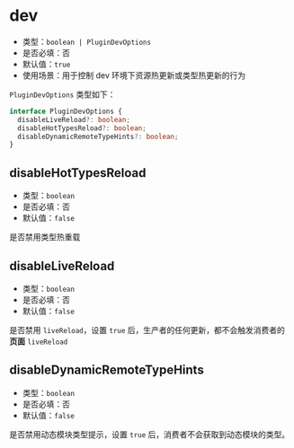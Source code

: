 # dev

- 类型：`boolean | PluginDevOptions`
- 是否必填：否
- 默认值：`true`
- 使用场景：用于控制 dev 环境下资源热更新或类型热更新的行为

`PluginDevOptions` 类型如下：

```ts
interface PluginDevOptions {
  disableLiveReload?: boolean;
  disableHotTypesReload?: boolean;
  disableDynamicRemoteTypeHints?: boolean;
}
```

## disableHotTypesReload

- 类型：`boolean`
- 是否必填：否
- 默认值：`false`

是否禁用类型热重载

## disableLiveReload

- 类型：`boolean`
- 是否必填：否
- 默认值：`false`

是否禁用 `liveReload`，设置 `true` 后，生产者的任何更新，都不会触发消费者的**页面** `liveReload`

## disableDynamicRemoteTypeHints

- 类型：`boolean`
- 是否必填：否
- 默认值：`false`

是否禁用动态模块类型提示，设置 `true` 后，消费者不会获取到动态模块的类型。
